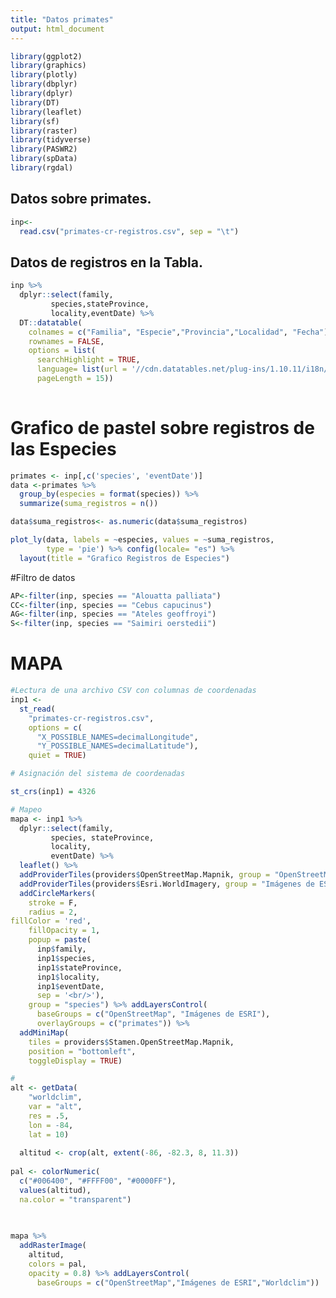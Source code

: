 ```yaml
---
title: "Datos primates"
output: html_document
---
```


```r
library(ggplot2)
library(graphics)
library(plotly)
library(dbplyr)
library(dplyr)
library(DT)
library(leaflet)
library(sf)
library(raster)
library(tidyverse)
library(PASWR2)
library(spData)
library(rgdal)
```

## Datos sobre primates. 


```r
inp<- 
  read.csv("primates-cr-registros.csv", sep = "\t")

```

## Datos de registros en la Tabla. 
```r
inp %>%
  dplyr::select(family,
         species,stateProvince,
         locality,eventDate) %>%
  DT::datatable(
    colnames = c("Familia", "Especie","Provincia","Localidad", "Fecha"),
    rownames = FALSE,
    options = list(
      searchHighlight = TRUE,
      language= list(url = '//cdn.datatables.net/plug-ins/1.10.11/i18n/Spanish.json'),
      pageLength = 15))
  
```

# Grafico de pastel sobre registros de las Especies 

```r

primates <- inp[,c('species', 'eventDate')]
data <-primates %>%
  group_by(especies = format(species)) %>%
  summarize(suma_registros = n())

data$suma_registros<- as.numeric(data$suma_registros)

plot_ly(data, labels = ~especies, values = ~suma_registros, 
        type = 'pie') %>% config(locale= "es") %>% 
  layout(title = "Grafico Registros de Especies")

```

#Filtro de datos
```r
AP<-filter(inp, species == "Alouatta palliata")
CC<-filter(inp, species == "Cebus capucinus")
AG<-filter(inp, species == "Ateles geoffroyi")
S<-filter(inp, species == "Saimiri oerstedii")
```


# MAPA 

```r
#Lectura de una archivo CSV con columnas de coordenadas
inp1 <-
  st_read(
    "primates-cr-registros.csv",
    options = c(
      "X_POSSIBLE_NAMES=decimalLongitude",
      "Y_POSSIBLE_NAMES=decimalLatitude"),
    quiet = TRUE)

# Asignación del sistema de coordenadas

st_crs(inp1) = 4326

```


```r
# Mapeo
mapa <- inp1 %>%
  dplyr::select(family,
         species, stateProvince,
         locality,
         eventDate) %>%
  leaflet() %>%
  addProviderTiles(providers$OpenStreetMap.Mapnik, group = "OpenStreetMap") %>%
  addProviderTiles(providers$Esri.WorldImagery, group = "Imágenes de ESRI") %>%
  addCircleMarkers(
    stroke = F,
    radius = 2,
fillColor = 'red',
    fillOpacity = 1,
    popup = paste(
      inp$family,
      inp1$species,
      inp1$stateProvince,
      inp1$locality,
      inp1$eventDate,
      sep = '<br/>'),
    group = "species") %>% addLayersControl(
      baseGroups = c("OpenStreetMap", "Imágenes de ESRI"),
      overlayGroups = c("primates")) %>%
  addMiniMap(
    tiles = providers$Stamen.OpenStreetMap.Mapnik,
    position = "bottomleft",
    toggleDisplay = TRUE)
```

```r
# 
alt <- getData(
    "worldclim",
    var = "alt",
    res = .5,
    lon = -84,
    lat = 10)
  
  altitud <- crop(alt, extent(-86, -82.3, 8, 11.3))
  
pal <- colorNumeric(
  c("#006400", "#FFFF00", "#0000FF"), 
  values(altitud), 
  na.color = "transparent")
      
  
```


```r
mapa %>%
  addRasterImage(
    altitud, 
    colors = pal, 
    opacity = 0.8) %>% addLayersControl(
      baseGroups = c("OpenStreetMap","Imágenes de ESRI","Worldclim"))
```

